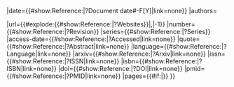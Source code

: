 <includeonly>{{Cite episode
|title={{#show:Reference:{{{1}}}|?Title|link=none}}
|date={{#show:Reference:{{{1}}}|?Document date#-F[Y]|link=none}}
|authors={{GetReferenceAuthors|Reference:{{{1}}}}}

|url={{#explode:{{#show:Reference:{{{1}}}|?Websites}}|,|-1}}
|number={{#show:Reference:{{{1}}}|?Revision}}
|series={{#show:Reference:{{{1}}}|?Series}}
|access-date={{#show:Reference:{{{1}}}|?Accessed|link=none}}
|quote={{#show:Reference:{{{1}}}|?Abstract|link=none}}
|language={{#show:Reference:{{{1}}}|?Language|link=none}}
|arxiv={{#show:Reference:{{{1}}}|?Arxiv|link=none}}
|issn={{#show:Reference:{{{1}}}|?ISSN|link=none}}
|isbn={{#show:Reference:{{{1}}}|?ISBN|link=none}}
|doi={{#show:Reference:{{{1}}}|?DOI|link=none}}
|pmid={{#show:Reference:{{{1}}}|?PMID|link=none}}
|pages={{#if:{{{2|}}}|{{{2}}}}}
}}</includeonly>